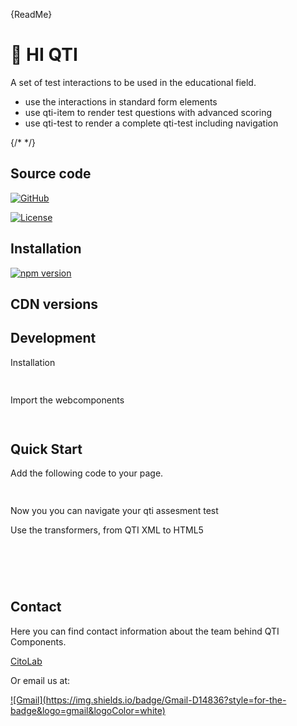 
<Markdown>{ReadMe}</Markdown>

<Meta title="👋 Hi QTI" />

# 👋 HI QTI

A set of test interactions to be used in the educational field.

- use the interactions in standard form elements
- use qti-item to render test questions with advanced scoring
- use qti-test to render a complete qti-test including navigation

{/* <Story of={CheckboxStories.Default} autoplay /> */}

<Canvas of={Stories.Default} />

## Source code

[![GitHub](https://img.shields.io/badge/github-%23121011.svg?style=for-the-badge&logo=github&logoColor=white)](https://github.com/Citolab/qti-components/)

[![License](https://img.shields.io/badge/license-GPL-blue.svg)](https://opensource.org/license/gpl-2-0/)

## Installation

[![npm version](https://badge.fury.io/js/%40citolab%2Fqti-components.svg)](https://badge.fury.io/js/%40citolab%2Fqti-components)

## CDN versions

## Development

Installation

```sh
npm install @citolab/qti-components@latest
```

Import the webcomponents

```js
import '@citolab/qti-components/qti-components';
```

## Quick Start

Add the following code to your page.

```html
<script type="module" src="https://cdn.jsdelivr.net/npm/@citolab/qti-components@latest/dist/index.js"></script>
```

Now you you can navigate your qti assesment test

Use the transformers, from QTI XML to HTML5

```js
import { qtiTransformItem } from '@citolab/qti-components/qti-transformers';
```

```js
const itemXML = '<qti-assessment-item>...</qti-assessment-item>';
const itemHTML = await qtiTransformItem().parse(itemXML).path('./relative-path-to-item-assets').html();
```

## Contact

Here you can find contact information about the team behind QTI Components.

<a href="https://cito.nl/onderzoek-innovatie/over-citolab/onze-teams/team-prototypes/">CitoLab</a>

Or email us at:

<a href="mailto:getinspiredbycitolab@gmail.com">
  ![Gmail](https://img.shields.io/badge/Gmail-D14836?style=for-the-badge&logo=gmail&logoColor=white)
</a>
